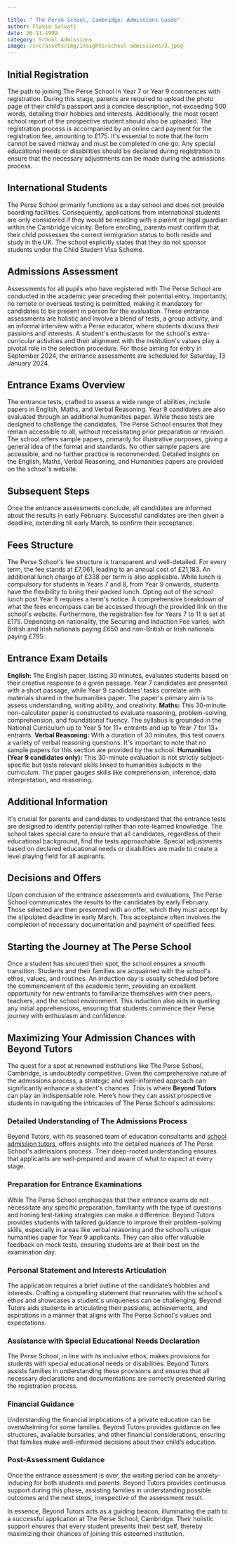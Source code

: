 ```yaml
---

title: " The Perse School, Cambridge: Admissions Guide"
author: Flavio Salvati
date: 20-11-1999
category: School Admissions
image: /src/assets/img/Insights/school-admissions/3.jpeg
---
```


## Initial Registration

The path to joining The Perse School in Year 7 or Year 9 commences with registration. During this stage, parents are required to upload the photo page of their child's passport and a concise description, not exceeding 500 words, detailing their hobbies and interests. Additionally, the most recent school report of the prospective student should also be uploaded. The registration process is accompanied by an online card payment for the registration fee, amounting to £175. It's essential to note that the form cannot be saved midway and must be completed in one go. Any special educational needs or disabilities should be declared during registration to ensure that the necessary adjustments can be made during the admissions process.

## International Students

The Perse School primarily functions as a day school and does not provide boarding facilities. Consequently, applications from international students are only considered if they would be residing with a parent or legal guardian within the Cambridge vicinity. Before enrolling, parents must confirm that their child possesses the correct immigration status to both reside and study in the UK. The school explicitly states that they do not sponsor students under the Child Student Visa Scheme.

## Admissions Assessment

Assessments for all pupils who have registered with The Perse School are conducted in the academic year preceding their potential entry. Importantly, no remote or overseas testing is permitted, making it mandatory for candidates to be present in person for the evaluation. These entrance assessments are holistic and involve a blend of tests, a group activity, and an informal interview with a Perse educator, where students discuss their passions and interests. A student's enthusiasm for the school's extra-curricular activities and their alignment with the institution's values play a pivotal role in the selection procedure. For those aiming for entry in September 2024, the entrance assessments are scheduled for Saturday, 13 January 2024.

## Entrance Exams Overview

The entrance tests, crafted to assess a wide range of abilities, include papers in English, Maths, and Verbal Reasoning. Year 9 candidates are also evaluated through an additional humanities paper. While these tests are designed to challenge the candidates, The Perse School ensures that they remain accessible to all, without necessitating prior preparation or revision. The school offers sample papers, primarily for illustrative purposes, giving a general idea of the format and standards. No other sample papers are accessible, and no further practice is recommended. Detailed insights on the English, Maths, Verbal Reasoning, and Humanities papers are provided on the school's website.

## Subsequent Steps

Once the entrance assessments conclude, all candidates are informed about the results in early February. Successful candidates are then given a deadline, extending till early March, to confirm their acceptance.

## Fees Structure

The Perse School's fee structure is transparent and well-detailed. For every term, the fee stands at £7,061, leading to an annual cost of £21,183. An additional lunch charge of £338 per term is also applicable. While lunch is compulsory for students in Years 7 and 8, from Year 9 onwards, students have the flexibility to bring their packed lunch. Opting out of the school lunch post Year 8 requires a term's notice. A comprehensive breakdown of what the fees encompass can be accessed through the provided link on the school's website. Furthermore, the registration fee for Years 7 to 11 is set at £175. Depending on nationality, the Securing and Induction Fee varies, with British and Irish nationals paying £650 and non-British or Irish nationals paying £795.

## Entrance Exam Details

**English:** The English paper, lasting 30 minutes, evaluates students based on their creative response to a given passage. Year 7 candidates are presented with a short passage, while Year 9 candidates' tasks correlate with materials shared in the humanities paper. The paper's primary aim is to assess understanding, writing ability, and creativity. **Maths:** This 30-minute non-calculator paper is constructed to evaluate reasoning, problem-solving, comprehension, and foundational fluency. The syllabus is grounded in the National Curriculum up to Year 5 for 11+ entrants and up to Year 7 for 13+ entrants. **Verbal Reasoning:** With a duration of 30 minutes, this test covers a variety of verbal reasoning questions. It's important to note that no sample papers for this section are provided by the school. **Humanities (Year 9 candidates only):** This 30-minute evaluation is not strictly subject-specific but tests relevant skills linked to humanities subjects in the curriculum. The paper gauges skills like comprehension, inference, data interpretation, and reasoning.

## Additional Information

It's crucial for parents and candidates to understand that the entrance tests are designed to identify potential rather than rote-learned knowledge. The school takes special care to ensure that all candidates, regardless of their educational background, find the tests approachable. Special adjustments based on declared educational needs or disabilities are made to create a level playing field for all aspirants.

## Decisions and Offers

Upon conclusion of the entrance assessments and evaluations, The Perse School communicates the results to the candidates by early February. Those selected are then presented with an offer, which they must accept by the stipulated deadline in early March. This acceptance often involves the completion of necessary documentation and payment of specified fees.

## Starting the Journey at The Perse School

Once a student has secured their spot, the school ensures a smooth transition. Students and their families are acquainted with the school's ethos, values, and routines. An induction day is usually scheduled before the commencement of the academic term, providing an excellent opportunity for new entrants to familiarize themselves with their peers, teachers, and the school environment. This induction also aids in quelling any initial apprehensions, ensuring that students commence their Perse journey with enthusiasm and confidence.

## Maximizing Your Admission Chances with Beyond Tutors

The quest for a spot at renowned institutions like The Perse School, Cambridge, is undoubtedly competitive. Given the comprehensive nature of the admissions process, a strategic and well-informed approach can significantly enhance a student's chances. This is where **Beyond Tutors** can play an indispensable role. Here’s how they can assist prospective students in navigating the intricacies of The Perse School's admissions:

### Detailed Understanding of The Admissions Process

Beyond Tutors, with its seasoned team of education consultants and [school admission tutors](https://www.beyond-tutors.com/school-admissions.html), offers insights into the detailed nuances of The Perse School's admissions process. Their deep-rooted understanding ensures that applicants are well-prepared and aware of what to expect at every stage.

### Preparation for Entrance Examinations

While The Perse School emphasizes that their entrance exams do not necessitate any specific preparation, familiarity with the type of questions and honing test-taking strategies can make a difference. Beyond Tutors provides students with tailored guidance to improve their problem-solving skills, especially in areas like verbal reasoning and the school’s unique humanities paper for Year 9 applicants. They can also offer valuable feedback on mock tests, ensuring students are at their best on the examination day.

### Personal Statement and Interests Articulation

The application requires a brief outline of the candidate’s hobbies and interests. Crafting a compelling statement that resonates with the school's ethos and showcases a student's uniqueness can be challenging. Beyond Tutors aids students in articulating their passions, achievements, and aspirations in a manner that aligns with The Perse School's values and expectations.

### Assistance with Special Educational Needs Declaration

The Perse School, in line with its inclusive ethos, makes provisions for students with special educational needs or disabilities. Beyond Tutors assists families in understanding these provisions and ensures that all necessary declarations and documentations are correctly presented during the registration process.

### Financial Guidance

Understanding the financial implications of a private education can be overwhelming for some families. Beyond Tutors provides guidance on fee structures, available bursaries, and other financial considerations, ensuring that families make well-informed decisions about their child’s education.

### Post-Assessment Guidance

Once the entrance assessment is over, the waiting period can be anxiety-inducing for both students and parents. Beyond Tutors provides continuous support during this phase, assisting families in understanding possible outcomes and the next steps, irrespective of the assessment result.

In essence, Beyond Tutors acts as a guiding beacon, illuminating the path to a successful application at The Perse School, Cambridge. Their holistic support ensures that every student presents their best self, thereby maximizing their chances of joining this esteemed institution.